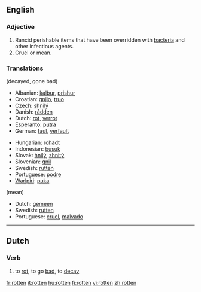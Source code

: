 ==English==
===Adjective===

#Rancid perishable items that have been overridden with [[bacteria]] and other infectious agents.
#Cruel or mean.

===Translations===
(decayed, gone bad)
{{top}}
*Albanian: [[kalbur]], [[prishur]]
*Croatian: [[gnjio]], [[truo]]
*Czech: [[shnilý]]
*Danish: [[rådden]]
*Dutch: [[rot]], [[verrot]]
*Esperanto: [[putra]]
*German: [[faul]], [[verfault]]
{{mid}}
*Hungarian: [[rohadt]]
*Indonesian: [[busuk]]
*Slovak: [[hnilý]], [[zhnitý]]
*Slovenian: [[gnil]]
*Swedish: [[rutten]]
*Portuguese: [[podre]]
*[[Warlpiri]]: [[puka]]
{{bottom}}

(mean)
*Dutch: [[gemeen]]
*Swedish: [[rutten]]
*Portuguese: [[cruel]], [[malvado]]

----

==Dutch==
===Verb===

# to [[rot]], to go [[bad]], to [[decay]]

[[fr:rotten]]
[[it:rotten]]
[[hu:rotten]]
[[fi:rotten]]
[[vi:rotten]]
[[zh:rotten]]